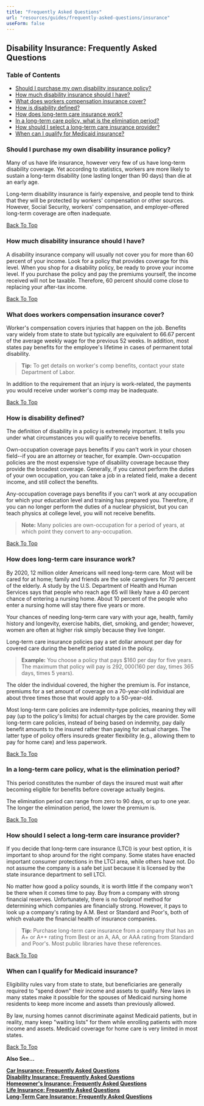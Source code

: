 ```yaml
---
title: "Frequently Asked Questions"
url: "resources/guides/frequently-asked-questions/insurance"
useForm: false
---
```



Disability Insurance: Frequently Asked Questions
------------------------------------------------

### Table of Contents

*   [Should I purchase my own disability insurance policy?](#1)
*   [How much disability insurance should I have?](#2)
*   [What does workers compensation insurance cover?](#3)
*   [How is disability defined?](#4)
*   [How does long-term care insurance work?](#6)
*   [In a long-term care policy, what is the elimination period?](#7)
*   [How should I select a long-term care insurance provider?](#8)
*   [When can I qualify for Medicaid insurance?](#9)

### Should I purchase my own disability insurance policy?

Many of us have life insurance, however very few of us have long-term disability coverage. Yet according to statistics, workers are more likely to sustain a long-term disability (one lasting longer than 90 days) than die at an early age.

Long-term disability insurance is fairly expensive, and people tend to think that they will be protected by workers' compensation or other sources. However, Social Security, workers' compensation, and employer-offered long-term coverage are often inadequate.

[Back To Top](#top)

### How much disability insurance should I have?

A disability insurance company will usually not cover you for more than 60 percent of your income. Look for a policy that provides coverage for this level. When you shop for a disability policy, be ready to prove your income level. If you purchase the policy and pay the premiums yourself, the income received will not be taxable. Therefore, 60 percent should come close to replacing your after-tax income.

[Back To Top](#top)

### What does workers compensation insurance cover?

Worker's compensation covers injuries that happen on the job. Benefits vary widely from state to state but typically are equivalent to 66.67 percent of the average weekly wage for the previous 52 weeks. In addition, most states pay benefits for the employee's lifetime in cases of permanent total disability.

> **Tip:** To get details on worker's comp benefits, contact your state Department of Labor.

In addition to the requirement that an injury is work-related, the payments you would receive under worker's comp may be inadequate.

[Back To Top](#top)

### How is disability defined?

The definition of disability in a policy is extremely important. It tells you under what circumstances you will qualify to receive benefits.

Own-occupation coverage pays benefits if you can't work in your chosen field--if you are an attorney or teacher, for example. Own-occupation policies are the most expensive type of disability coverage because they provide the broadest coverage. Generally, if you cannot perform the duties of your own occupation, you can take a job in a related field, make a decent income, and still collect the benefits.

Any-occupation coverage pays benefits if you can't work at any occupation for which your education level and training has prepared you. Therefore, if you can no longer perform the duties of a nuclear physicist, but you can teach physics at college level, you will not receive benefits.

> **Note:** Many policies are own-occupation for a period of years, at which point they convert to any-occupation.

[Back To Top](#top)

### How does long-term care insurance work?

By 2020, 12 million older Americans will need long-term care. Most will be cared for at home; family and friends are the sole caregivers for 70 percent of the elderly. A study by the U.S. Department of Health and Human Services says that people who reach age 65 will likely have a 40 percent chance of entering a nursing home. About 10 percent of the people who enter a nursing home will stay there five years or more.

Your chances of needing long-term care vary with your age, health, family history and longevity, exercise habits, diet, smoking, and gender; however, women are often at higher risk simply because they live longer.

Long-term care insurance policies pay a set dollar amount per day for covered care during the benefit period stated in the policy.

> **Example:** You choose a policy that pays $160 per day for five years. The maximum that policy will pay is $292,000 ($160 per day, times 365 days, times 5 years).

The older the individual covered, the higher the premium is. For instance, premiums for a set amount of coverage on a 70-year-old individual are about three times those that would apply to a 50-year-old.

Most long-term care policies are indemnity-type policies, meaning they will pay (up to the policy's limits) for actual charges by the care provider. Some long-term care policies, instead of being based on indemnity, pay daily benefit amounts to the insured rather than paying for actual charges. The latter type of policy offers insureds greater flexibility (e.g., allowing them to pay for home care) and less paperwork.

[Back To Top](#top)

### In a long-term care policy, what is the elimination period?

This period constitutes the number of days the insured must wait after becoming eligible for benefits before coverage actually begins.

The elimination period can range from zero to 90 days, or up to one year. The longer the elimination period, the lower the premium is.

[Back To Top](#top)

### How should I select a long-term care insurance provider?

If you decide that long-term care insurance (LTCI) is your best option, it is important to shop around for the right company. Some states have enacted important consumer protections in the LTCI area, while others have not. Do not assume the company is a safe bet just because it is licensed by the state insurance department to sell LTCI.

No matter how good a policy sounds, it is worth little if the company won't be there when it comes time to pay. Buy from a company with strong financial reserves. Unfortunately, there is no foolproof method for determining which companies are financially strong. However, it pays to look up a company's rating by A.M. Best or Standard and Poor's, both of which evaluate the financial health of insurance companies.

> **Tip:** Purchase long-term care insurance from a company that has an A+ or A++ rating from Best or an A, AA, or AAA rating from Standard and Poor's. Most public libraries have these references.

[Back To Top](#top)

### When can I qualify for Medicaid insurance?

Eligibility rules vary from state to state, but beneficiaries are generally required to "spend down" their income and assets to qualify. New laws in many states make it possible for the spouses of Medicaid nursing home residents to keep more income and assets than previously allowed.

By law, nursing homes cannot discriminate against Medicaid patients, but in reality, many keep "waiting lists" for them while enrolling patients with more income and assets. Medicaid coverage for home care is very limited in most states.

[Back To Top](#top)

**Also See...**

[**Car Insurance: Frequently Asked Questions**](/resources/guides/frequently-asked-questions/car-insurance-faq)  
[**Disability Insurance: Frequently Asked Questions**](/resources/guides/frequently-asked-questions/disability-insurance-faq)  
[**Homeowner's Insurance: Frequently Asked Questions**](/resources/guides/frequently-asked-questions/homeowners-insurance-faq)  
[**Life Insurance: Frequently Asked Questions**](/resources/guides/frequently-asked-questions/life-insurance-faq)  
[**Long-Term Care Insurance: Frequently Asked Questions**](/resources/guides/frequently-asked-questions/long-term-care-insurance-faq)  
